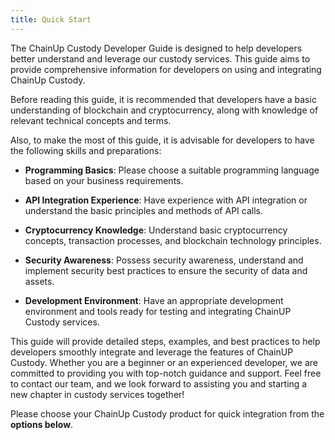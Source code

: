 ---
title: Quick Start
---

The ChainUp Custody Developer Guide is designed to help developers better understand and leverage our custody services. This guide aims to provide comprehensive information for developers on using and integrating ChainUp Custody. 

Before reading this guide, it is recommended that developers have a basic understanding of blockchain and cryptocurrency, along with knowledge of relevant technical concepts and terms. 

Also, to make the most of this guide, it is advisable for developers to have the following skills and preparations:

* **Programming Basics**: Please choose a suitable programming language based on your business requirements.

* **API Integration Experience**: Have experience with API integration or understand the basic principles and methods of API calls.

* **Cryptocurrency Knowledge**: Understand basic cryptocurrency concepts, transaction processes, and blockchain technology principles.

* **Security Awareness**: Possess security awareness, understand and implement security best practices to ensure the security of data and assets.

* **Development Environment**: Have an appropriate development environment and tools ready for testing and integrating ChainUP Custody services.

This guide will provide detailed steps, examples, and best practices to help developers smoothly integrate and leverage the features of ChainUP Custody. Whether you are a beginner or an experienced developer, we are committed to providing you with top-notch guidance and support. Feel free to contact our team, and we look forward to assisting you and starting a new chapter in custody services together!

Please choose your ChainUp Custody product for quick integration from the **options below**.

<CardGroup cols={3}>
  <Card title="MPC Workspace" href="/quick-start/mpc-wallet/download-app"></Card>
  <Card title="Joint Custody" href="/quick-start/joint-custody/download-app"></Card>
  <Card title="Compliant Custody" href="/quick-start/compliance-custody-mpc/open-mpc"></Card>
</CardGroup>